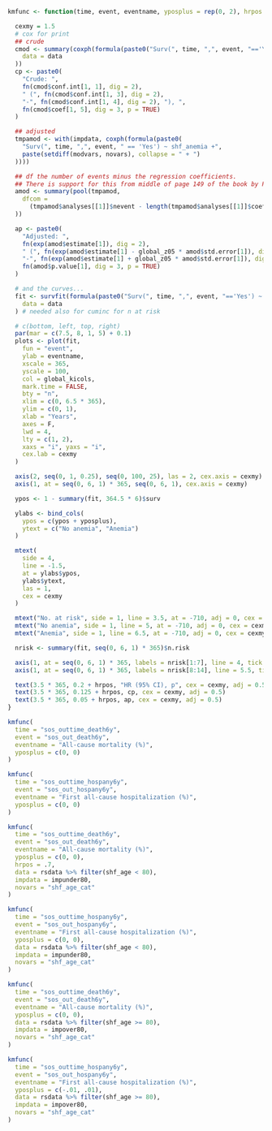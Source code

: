```r

kmfunc <- function(time, event, eventname, yposplus = rep(0, 2), hrpos = 0, data = rsdata, impdata = imp, novars = NULL) {

  cexmy = 1.5
  # cox for print
  ## crude
  cmod <- summary(coxph(formula(paste0("Surv(", time, ",", event, "=='Yes') ~ shf_anemia")),
    data = data
  ))
  cp <- paste0(
    "Crude: ",
    fn(cmod$conf.int[1, 1], dig = 2),
    " (", fn(cmod$conf.int[1, 3], dig = 2),
    "-", fn(cmod$conf.int[1, 4], dig = 2), "), ",
    fn(cmod$coef[1, 5], dig = 3, p = TRUE)
  )

  ## adjusted
  tmpamod <- with(impdata, coxph(formula(paste0(
    "Surv(", time, ",", event, " == 'Yes') ~ shf_anemia +",
    paste(setdiff(modvars, novars), collapse = " + ")
  ))))

  ## df the number of events minus the regression coefficients.
  ## There is support for this from middle of page 149 of the book by Parmer & Machin (ISBN 0471936405)
  amod <- summary(pool(tmpamod,
    dfcom =
      (tmpamod$analyses[[1]]$nevent - length(tmpamod$analyses[[1]]$coefficients))
  ))

  ap <- paste0(
    "Adjusted: ",
    fn(exp(amod$estimate[1]), dig = 2),
    " (", fn(exp(amod$estimate[1] - global_z05 * amod$std.error[1]), dig = 2),
    "-", fn(exp(amod$estimate[1] + global_z05 * amod$std.error[1]), dig = 2), "), ",
    fn(amod$p.value[1], dig = 3, p = TRUE)
  )

  # and the curves...
  fit <- survfit(formula(paste0("Surv(", time, ",", event, "=='Yes') ~ shf_anemia")),
    data = data
  ) # needed also for cuminc for n at risk

  # c(bottom, left, top, right)
  par(mar = c(7.5, 8, 1, 5) + 0.1)
  plots <- plot(fit,
    fun = "event",
    ylab = eventname,
    xscale = 365,
    yscale = 100,
    col = global_kicols,
    mark.time = FALSE,
    bty = "n",
    xlim = c(0, 6.5 * 365),
    ylim = c(0, 1),
    xlab = "Years",
    axes = F,
    lwd = 4,
    lty = c(1, 2),
    xaxs = "i", yaxs = "i", 
    cex.lab = cexmy
  )

  axis(2, seq(0, 1, 0.25), seq(0, 100, 25), las = 2, cex.axis = cexmy)
  axis(1, at = seq(0, 6, 1) * 365, seq(0, 6, 1), cex.axis = cexmy)

  ypos <- 1 - summary(fit, 364.5 * 6)$surv

  ylabs <- bind_cols(
    ypos = c(ypos + yposplus),
    ytext = c("No anemia", "Anemia")
  )

  mtext(
    side = 4,
    line = -1.5,
    at = ylabs$ypos,
    ylabs$ytext,
    las = 1,
    cex = cexmy
  )

  mtext("No. at risk", side = 1, line = 3.5, at = -710, adj = 0, cex = cexmy, font = 2)
  mtext("No anemia", side = 1, line = 5, at = -710, adj = 0, cex = cexmy)
  mtext("Anemia", side = 1, line = 6.5, at = -710, adj = 0, cex = cexmy)

  nrisk <- summary(fit, seq(0, 6, 1) * 365)$n.risk

  axis(1, at = seq(0, 6, 1) * 365, labels = nrisk[1:7], line = 4, tick = FALSE, cex.axis = cexmy)
  axis(1, at = seq(0, 6, 1) * 365, labels = nrisk[8:14], line = 5.5, tick = FALSE, cex.axis = cexmy)

  text(3.5 * 365, 0.2 + hrpos, "HR (95% CI), p", cex = cexmy, adj = 0.5)
  text(3.5 * 365, 0.125 + hrpos, cp, cex = cexmy, adj = 0.5)
  text(3.5 * 365, 0.05 + hrpos, ap, cex = cexmy, adj = 0.5)
}
```

```r
kmfunc(
  time = "sos_outtime_death6y",
  event = "sos_out_death6y",
  eventname = "All-cause mortality (%)",
  yposplus = c(0, 0)
)
```

```r
kmfunc(
  time = "sos_outtime_hospany6y",
  event = "sos_out_hospany6y",
  eventname = "First all-cause hospitalization (%)",
  yposplus = c(0, 0)
)
```

```r
kmfunc(
  time = "sos_outtime_death6y",
  event = "sos_out_death6y",
  eventname = "All-cause mortality (%)",
  yposplus = c(0, 0), 
  hrpos = .7, 
  data = rsdata %>% filter(shf_age < 80), 
  impdata = impunder80, 
  novars = "shf_age_cat"
)
```

```r
kmfunc(
  time = "sos_outtime_hospany6y",
  event = "sos_out_hospany6y",
  eventname = "First all-cause hospitalization (%)",
  yposplus = c(0, 0),
  data = rsdata %>% filter(shf_age < 80), 
  impdata = impunder80, 
  novars = "shf_age_cat"
)
```

```r
kmfunc(
  time = "sos_outtime_death6y",
  event = "sos_out_death6y",
  eventname = "All-cause mortality (%)",
  yposplus = c(0, 0), 
  data = rsdata %>% filter(shf_age >= 80), 
  impdata = impover80, 
  novars = "shf_age_cat"
)
```

```r
kmfunc(
  time = "sos_outtime_hospany6y",
  event = "sos_out_hospany6y",
  eventname = "First all-cause hospitalization (%)",
  yposplus = c(-.01, .01),
  data = rsdata %>% filter(shf_age >= 80), 
  impdata = impover80, 
  novars = "shf_age_cat"
)
```
